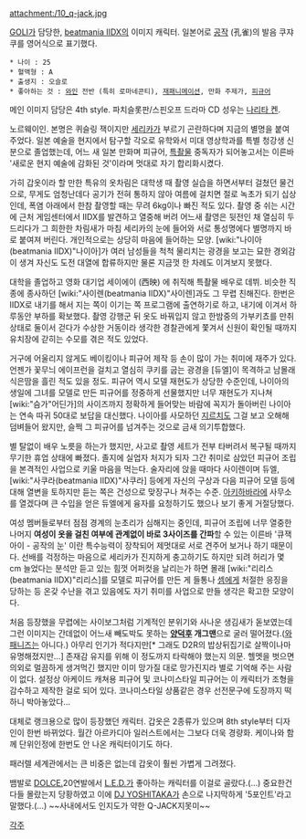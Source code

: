 attachment:/10_q-jack.jpg

[[GOLI]]가 담당한, [[beatmania IIDX]]의 이미지 캐릭터. 일본어로 [[공작]] (孔雀)의 발음 쿠쟈쿠를 영어식으로 표기했다.

 * 나이 : 25
 * 혈액형 : A
 * 출생지 : 오슬로
 * 좋아하는 것 : [[와인]] 전반 (특히 로마네콘티), [[재패니메이션]], 만화 주제가, [[피규어]]

메인 이미지 담당은 4th style. 파치슬롯판/스핀오프 드라마 CD 성우는 [[나리타 켄]]. 

노르웨이인. 본명은 퀴슬링 잭이지만 [[세리카]]가 부르기 곤란하다며 지금의 별명을 붙여 주었다. 일본 예술을 현지에서 탐구할 각오로 유학와서 미대 영상학과를 특별 청강생 신분으로 졸업했는데, 어느 새 일본 만화며 피규어, [[특촬물]] 중독자가 되어놓고서는 이른바 '새로운 현지 예술에 감화된 것'이라며 멋대로 자기 합리화시켰다.

가히 갑옷이라 할 만한 특유의 옷차림은 대학생 때 촬영 실습을 하면서부터 걸쳤던 물건으로, 무게도 엄청난데다 공기가 전혀 통하지 않아 여름에 걸치면 절로 녹초가 되기 십상인데, 폭염 아래에서 한참 촬영할 때는 무려 6kg이나 빠진 적도 있다.
촬영 중 쉬는 시간에 근처 게임센터에서 IIDX를 발견하고 열중해 버려 어느새 촬영은 뒷전인 채 열심히 두드리다가 그 희한한 차림새가 마침 세리카의 눈에 들어와 서로 통성명에다 별명까지 바로 붙여져 버린다. 개인적으로는 상당히 마음에 들어하는 모양.
[wiki:"나이아(beatmania IIDX)"나이아]가 여러 남성들을 척척 물리치는 광경을 보고는 묘한 경외감이 생겨 자신도 도전 대열에 합류하지만 물론 지금껏 한 차례도 이겨보지 못했다.

대학을 졸업하고 영화 대기업 세이에이 (西映) 에 취직해 특촬물 배우로 데뷔. 비슷한 직종에 종사하던 [wiki:"사이렌(beatmania IIDX)"사이렌]과도 그 무렵 친해진다. 한번은 IIDX로 내기를 해서 지는 쪽이 이기는 쪽 프로그램에 출연하기로 하고, 내기에 이겨서 하루동안 부하를 확보했다. 
촬영 강행군 뒤 옷도 바꿔입지 않고 한밤중의 가부키쵸를 만취 상태로 둘이서 걷다가 수상한 거동이라 생각한 경찰관에게 쫓겨서 신원이 확인될 때까지 유치장에 갇히는 수모를 겪은 적도 있었다.

거구에 어울리지 않게도 베이킹이나 피규어 제작 등 손이 많이 가는 취미에 재주가 있다. 언젠가 꽃무늬 에이프런을 걸치고 열심히 쿠키를 굽는 광경을 [듀엘]이 목격하고 남몰래 식은땀을 흘린 적도 있을 정도.
피규어 역시 모델 재현도가 상당한 수준인데, 나이아의 생일에 그녀를 모델로 만든 피규어를 정중하게 선물했지만 너무 재현도가 지나쳐 [wiki:"슴가"어딘가]의 사이즈까지 정확하게 들어맞는 바람에 꼭지가 돌아버린 나이아는 연속 따귀 50대로 보답을 대신했다. 나이아를 사모하던 [[지르치]]도 그걸 보고 오해해 덤벼들어 왔지만, 슬쩍 그 피규어를 넘겨주는 것으로 금새 의기투합했다.

별 탈없이 배우 노릇을 하는가 했지만, 사고로 촬영 세트가 전부 타버려서 복구될 때까지 무기한 휴업 상태에 빠졌다. 졸지에 실업자 처지가 되자 그간 취미로 삼았던 피규어 조립을 본격적인 사업으로 키울 마음을 먹는다. 
술자리에 앉을 때마다 사이렌이며 듀엘, [wiki:"사쿠라(beatmania IIDX)"사쿠라] 등에게 자신의 구상과 다음 피규어 모델 등에 대해 열변을 토하지만 듣는 쪽은 건성으로 맞장구나 쳐주는 수준. [[아키하바라]]에 사무소를 열겠다며 큰 수입을 얻은 듀엘에게 융자를 요청하기도 했으나 보기 좋게 거절당했다. 

여성 멤버들로부터 점점 경계의 눈초리가 심해지는 중인데, 피규어 조립에 너무 열중한 나머지 '''여성이 옷을 걸친 여부에 관계없이 바로 3사이즈를 간파'''할 수 있는 이른바 '큐잭아이 - 공작의 눈' 이란 특수능력이 장착되어 제멋대로 서로 견주어 보거나 하기 때문이다.
선배를 걱정하는 마음으로 세리카가 진지하게 충고하기도 하지만 되려 허리가 몇 cm 늘었다는 분석만 듣고 있는 힘껏 어퍼컷을 날리는가 하면 몰래 [wiki:"리리스(beatmania IIDX)"리리스]를 모델로 피규어를 만든 게 들통나 [[셈]]에게 처절한 응징을 당하는 등 온갖 수난을 겪고 있음에도 자기 취미를 사업으로 만들 생각은 확고한 모양이다.

처음 등장했을 무렵에는 사이보그처럼 기계적인 분위기와 사나운 생김새가 돋보였는데 그런 이미지는 간데없이 어느새 빼도박도 못하는 '''[[양덕후]] 개그맨'''으로 굴러 떨어졌다.([[와패니즈]]는 아니다.) 아무리 인기가 적다지만[* 그래도 D2R의 밥상뒤집기로 살짝이나마 유명해졌지만...] 존재감 유지를 위해 이 정도까지 타락해야 했는지 의문. 헬멧을 벗으면 의외로 멀끔하게 생겨먹긴 했지만 이미 망가질 대로 망가진지라 별로 기억해 주는 사람이 없다.
설정상 아케이드 캐쳐용 피규어 및 코나미스타일 피규어는 이 캐릭터가 조형을 감수하고 제작한 걸로 되어 있다. 코나미스타일 상품같은 경우 선전문구에 도장까지 떡하니 박아놓았다...

대체로 랭크용으로 많이 등장했던 캐릭터. 갑옷은 2종류가 있으며 8th style부터 디자인이 한번 바뀌었다. 월간 아르카디아 일러스트에서는 그보다 더욱 경량화. 케이나와 함께 단위인정에 한번도 안 나온 캐릭터이기도 하다.

패러렐 세계관에서는 큰 비중은 없는데 갑옷이 훨씬 가볍게 그려졌다.

뱀발로 [[DOLCE.]]20연발에서 [[L.E.D.]]가 좋아하는 캐릭터를 이걸로 골랐다.(...) 중요한건 다들 몰랐는지 당황하였고 이에 [[DJ YOSHITAKA]]가 손으로 나지막하게 '5포인트'라고 말했다.(...) ~~사내에서도 인지도가 약한 Q-JACK지못미~~ 

[[각주]]
